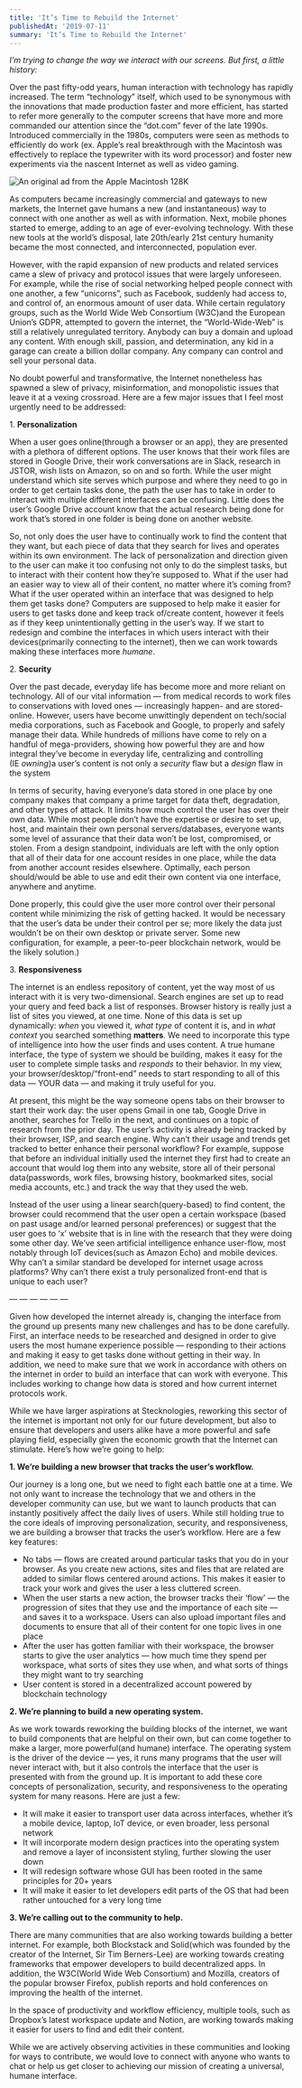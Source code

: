 ```yaml
---
title: 'It’s Time to Rebuild the Internet'
publishedAt: '2019-07-11'
summary: 'It’s Time to Rebuild the Internet'
---
```


_I’m trying to change the way we interact with our screens. But first, a little history:_

Over the past fifty-odd years, human interaction with technology has rapidly increased. The term “technology” itself, which used to be synonymous with the innovations that made production faster and more efficient, has started to refer more generally to the computer screens that have more and more commanded our attention since the “dot.com” fever of the late 1990s. Introduced commercially in the 1980s, computers were seen as methods to efficiently do work (ex. Apple’s real breakthrough with the Macintosh was effectively to replace the typewriter with its word processor) and foster new experiments via the nascent Internet as well as video gaming.

![An original ad from the Apple Macintosh 128K](https://res.cloudinary.com/dz3c2rl2o/image/upload/v1704142851/media/AppleMacintosh128K.jpg)

As computers became increasingly commercial and gateways to new markets, the Internet gave humans a new (and instantaneous) way to connect with one another as well as with information. Next, mobile phones started to emerge, adding to an age of ever-evolving technology. With these new tools at the world’s disposal, late 20th/early 21st century humanity became the most connected, and interconnected, population ever.

However, with the rapid expansion of new products and related services came a slew of privacy and protocol issues that were largely unforeseen. For example, while the rise of social networking helped people connect with one another, a few “unicorns”, such as Facebook, suddenly had access to, and control of, an enormous amount of user data. While certain regulatory groups, such as the World Wide Web Consortium (W3C)and the European Union’s GDPR, attempted to govern the internet, the “World-Wide-Web” is still a relatively unregulated territory. Anybody can buy a domain and upload any content. With enough skill, passion, and determination, any kid in a garage can create a billion dollar company. Any company can control and sell your personal data.

No doubt powerful and transformative, the Internet nonetheless has spawned a slew of privacy, misinformation, and monopolistic issues that leave it at a vexing crossroad. Here are a few major issues that I feel most urgently need to be addressed:

1. **Personalization**

When a user goes online(through a browser or an app), they are presented with a plethora of different options. The user knows that their work files are stored in Google Drive, their work conversations are in Slack, research in JSTOR, wish lists on Amazon, so on and so forth. While the user might understand which site serves which purpose and where they need to go in order to get certain tasks done, the path the user has to take in order to interact with multiple different interfaces can be confusing. Little does the user’s Google Drive account know that the actual research being done for work that’s stored in one folder is being done on another website.

So, not only does the user have to continually work to find the content that they want, but each piece of data that they search for lives and operates within its own environment. The lack of personalization and direction given to the user can make it too confusing not only to do the simplest tasks, but to interact with their content how they’re supposed to. What if the user had an easier way to view all of their content, no matter where it’s coming from? What if the user operated within an interface that was designed to help them get tasks done? Computers are supposed to help make it easier for users to get tasks done and keep track of/create content, however it feels as if they keep unintentionally getting in the user’s way. If we start to redesign and combine the interfaces in which users interact with their devices(primarily connecting to the internet), then we can work towards making these interfaces more _humane_.

2. **Security**

Over the past decade, everyday life has become more and more reliant on technology. All of our vital information — from medical records to work files to conservations with loved ones — increasingly happen- and are stored- online. However, users have become unwittingly dependent on tech/social media corporations, such as Facebook and Google, to properly and safely manage their data. While hundreds of millions have come to rely on a handful of mega-providers, showing how powerful they are and how integral they’ve become in everyday life, centralizing and controlling (IE _owning_)a user’s content is not only a _security_ flaw but a _design_ flaw in the system

In terms of security, having everyone’s data stored in one place by one company makes that company a prime target for data theft, degradation, and other types of attack. It limits how much control the user has over their own data. While most people don’t have the expertise or desire to set up, host, and maintain their own personal servers/databases, everyone wants some level of assurance that their data won’t be lost, compromised, or stolen. From a design standpoint, individuals are left with the only option that all of their data for one account resides in one place, while the data from another account resides elsewhere. Optimally, each person should/would be able to use and edit their own content via one interface, anywhere and anytime.

Done properly, this could give the user more control over their personal content while minimizing the risk of getting hacked. It would be necessary that the user’s data be under their control per se; more likely the data just wouldn’t be on their own desktop or private server. Some new configuration, for example, a peer-to-peer blockchain network, would be the likely solution.)

3. **Responsiveness**

The internet is an endless repository of content, yet the way most of us interact with it is very two-dimensional. Search engines are set up to read your query and feed back a list of responses. Browser history is really just a list of sites you viewed, at one time. None of this data is set up dynamically: _when_ you viewed it, _what type_ of content it is, and in _what context_ you searched something **matters**. We need to incorporate this type of intelligence into how the user finds and uses content. A true humane interface, the type of system we should be building, makes it easy for the user to complete simple tasks and _responds_ to their behavior. In my view, your browser/desktop/“front-end” needs to start responding to all of this data — YOUR data — and making it truly useful for you.

At present, this might be the way someone opens tabs on their browser to start their work day: the user opens Gmail in one tab, Google Drive in another, searches for Trello in the next, and continues on a topic of research from the prior day. The user’s activity is already being tracked by their browser, ISP, and search engine. Why can’t their usage and trends get tracked to better enhance their personal workflow? For example, suppose that before an individual initially used the internet they first had to create an account that would log them into any website, store all of their personal data(passwords, work files, browsing history, bookmarked sites, social media accounts, etc.) and track the way that they used the web.

Instead of the user using a linear search(query-based) to find content, the browser could recommend that the user open a certain workspace (based on past usage and/or learned personal preferences) or suggest that the user goes to ‘x’ website that is in line with the research that they were doing some other day. We’ve seen artificial intelligence enhance user-flow, most notably through IoT devices(such as Amazon Echo) and mobile devices. Why can’t a similar standard be developed for internet usage across platforms? Why can’t there exist a truly personalized front-end that is unique to each user?

— — — — — —

Given how developed the internet already is, changing the interface from the ground up presents many new challenges and has to be done carefully. First, an interface needs to be researched and designed in order to give users the most humane experience possible — responding to their actions and making it easy to get tasks done without getting in their way. In addition, we need to make sure that we work in accordance with others on the internet in order to build an interface that can work with everyone. This includes working to change how data is stored and how current internet protocols work.

While we have larger aspirations at Stecknologies, reworking this sector of the internet is important not only for our future development, but also to ensure that developers and users alike have a more powerful and safe playing field, especially given the economic growth that the Internet can stimulate. Here’s how we’re going to help:

**1. We’re building a new browser that tracks the user’s workflow.**

Our journey is a long one, but we need to fight each battle one at a time. We not only want to increase the technology that we and others in the developer community can use, but we want to launch products that can instantly positively affect the daily lives of users. While still holding true to the core ideals of improving personalization, security, and responsiveness, we are building a browser that tracks the user’s workflow. Here are a few key features:

-   No tabs — flows are created around particular tasks that you do in your browser. As you create new actions, sites and files that are related are added to similar flows centered around actions. This makes it easier to track your work and gives the user a less cluttered screen.
-   When the user starts a new action, the browser tracks their ‘flow’ — the progression of sites that they use and the importance of each site — and saves it to a workspace. Users can also upload important files and documents to ensure that all of their content for one topic lives in one place
-   After the user has gotten familiar with their workspace, the browser starts to give the user analytics — how much time they spend per workspace, what sorts of sites they use when, and what sorts of things they might want to try searching
-   User content is stored in a decentralized account powered by blockchain technology

**2. We’re planning to build a new operating system.**

As we work towards reworking the building blocks of the internet, we want to build components that are helpful on their own, but can come together to make a larger, more powerful(and humane) interface. The operating system is the driver of the device — yes, it runs many programs that the user will never interact with, but it also controls the interface that the user is presented with from the ground up. It is important to add these core concepts of personalization, security, and responsiveness to the operating system for many reasons. Here are just a few:

-   It will make it easier to transport user data across interfaces, whether it’s a mobile device, laptop, IoT device, or even broader, less personal network
-   It will incorporate modern design practices into the operating system and remove a layer of inconsistent styling, further slowing the user down
-   It will redesign software whose GUI has been rooted in the same principles for 20+ years
-   It will make it easier to let developers edit parts of the OS that had been rather untouched for a very long time

**3. We’re calling out to the community to help.**

There are many communities that are also working towards building a better internet. For example, both Blockstack and Solid(which was founded by the creator of the Internet, Sir Tim Berners-Lee) are working towards creating frameworks that empower developers to build decentralized apps. In addition, the W3C(World Wide Web Consortium) and Mozilla, creators of the popular browser Firefox, publish reports and hold conferences on improving the health of the internet.

In the space of productivity and workflow efficiency, multiple tools, such as Dropbox’s latest workspace update and Notion, are working towards making it easier for users to find and edit their content.

While we are actively observing activities in these communities and looking for ways to contribute, we would love to connect with anyone who wants to chat or help us get closer to achieving our mission of creating a universal, humane interface.
